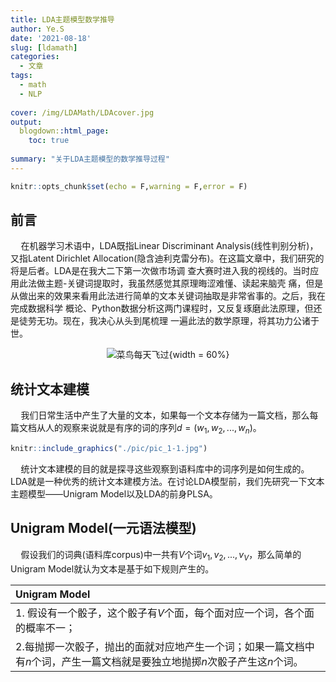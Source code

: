```yaml
---
title: LDA主题模型数学推导
author: Ye.S
date: '2021-08-18'
slug: [ldamath]
categories:
  - 文章
tags:
  - math
  - NLP
  
cover: /img/LDAMath/LDAcover.jpg
output:
  blogdown::html_page:
    toc: true
    
summary: "关于LDA主题模型的数学推导过程"
---
```

```r
knitr::opts_chunk$set(echo = F,warning = F,error = F)
```

## 前言

$\quad$在机器学习术语中，LDA既指Linear Discriminant Analysis(线性判别分析)，又指Latent Dirichlet Allocation(隐含迪利克雷分布)。在这篇文章中，我们研究的将是后者。LDA是在我大二下第一次做市场调
查大赛时进入我的视线的。当时应用此法做主题-关键词提取时，我虽然感觉其原理晦涩难懂、读起来脑壳 痛，但是从做出来的效果来看用此法进行简单的文本关键词抽取是非常省事的。之后，我在完成数据科学 概论、Python数据分析这两门课程时，又反复琢磨此法原理，但还是徒劳无功。现在，我决心从头到尾梳理 一遍此法的数学原理，将其功力公诸于世。

<center>
![菜鸟每天飞过](./pic/cainiao.jpg){width = 60%}
</center>

## 统计文本建模

$\quad$我们日常生活中产生了大量的文本，如果每一个文本存储为一篇文档，那么每篇文档从人的观察来说就是有序的词的序列$d = (w_1,w_2,...,w_n)$。

```r
knitr::include_graphics("./pic/pic_1-1.jpg")

```

$\quad$统计文本建模的目的就是探寻这些观察到语料库中的词序列是如何生成的。LDA就是一种优秀的统计文本建模方法。在讨论LDA模型前，我们先研究一下文本主题模型——Unigram Model以及LDA的前身PLSA。

## Unigram Model(一元语法模型)

$\quad$假设我们的词典(语料库corpus)中一共有$V$个词$v_1,v_2,...,v_V$，那么简单的Unigram Model就认为文本是基于如下规则产生的。

|Unigram Model|
|:-|
|1. 假设有一个骰子，这个骰子有$V$个面，每个面对应一个词，各个面的概率不一；
2.每抛掷一次骰子，抛出的面就对应地产生一个词；如果一篇文档中有$n$个词，产生一篇文档就是要独立地抛掷$n$次骰子产生这$n$个词。|
